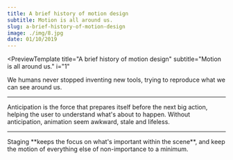 ```yaml
---
title: A brief history of motion design
subtitle: Motion is all around us.
slug: a-brief-history-of-motion-design
image: ./img/8.jpg
date: 01/10/2019
---
```


<PreviewTemplate
  title="A brief history of motion design"
  subtitle="Motion is all around us."
  i="1"
>
  We humans never stopped inventing new tools, trying to reproduce what we can
  see around us.
</PreviewTemplate>

---

<SlideTemplate title="anticipation">
  Anticipation is the force that prepares itself before the next big action,
  helping the user to understand what's about to happen. Without anticipation,
  animation seem awkward, stale and lifeless.
</SlideTemplate>

---

<SlideTemplate title="Staging">
  Staging **keeps the focus on what's important within the scene**, and keep the
  motion of everything else of non-importance to a minimum.
</SlideTemplate>
